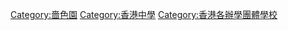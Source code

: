 [[Category:嗇色園|Category:嗇色園]][[Category:香港中學|Category:香港中學]]
[[Category:香港各辦學團體學校|Category:香港各辦學團體學校]]